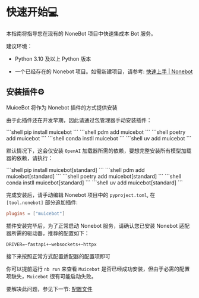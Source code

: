 # 快速开始💻

本指南将指导您在现有的 NoneBot 项目中快速集成本 Bot 服务。

建议环境：

- Python 3.10 及以上 Python 版本

- 一个已经存在的 Nonebot 项目。如需新建项目，请参考: [快速上手 | Nonebot](https://nonebot.dev/docs/quick-start#%E5%88%9B%E5%BB%BA%E9%A1%B9%E7%9B%AE)


## 安装插件⚙️

MuiceBot 将作为 Nonebot 插件的方式提供安装

由于此插件还在开发早期，因此请通过包管理器手动安装插件：


<Tabs>
  <Tab label="pip">
```shell
pip install muicebot
```
  </Tab>

  <Tab label="pdm">
```shell
pdm add muicebot
```
  </Tab>

  <Tab label="poetry">
```shell
poetry add muicebot
```
  </Tab>

  <Tab label="conda">
```shell
conda instll muicebot
```
  </Tab>

  <Tab label="uv">
```shell
uv add muicebot
```
  </Tab>

</Tabs>

默认情况下，这会仅安装 `OpenAI` 加载器所需的依赖，要想完整安装所有模型加载器的依赖，请执行：

<Tabs>
  <Tab label="pip">
```shell
pip install muicebot[standard]
```
  </Tab>

  <Tab label="pdm">
```shell
pdm add muicebot[standard]
```
  </Tab>

  <Tab label="poetry">
```shell
poetry add muicebot[standard]
```
  </Tab>

  <Tab label="conda">
```shell
conda instll muicebot[standard]
```
  </Tab>

  <Tab label="uv">
```shell
uv add muicebot[standard]
```
  </Tab>

</Tabs>

完成安装后，请手动编辑 Nonebot 项目中的 `pyproject.toml`, 在 `[tool.nonebot]` 部分追加插件:

```toml
plugins = ["muicebot"]
```

插件安装完毕后，为了正常启动 Nonebot 服务，请确认您已安装 Nonebot 适配器所需的驱动器，推荐的配置如下：

```dotenv
DRIVER=~fastapi+~websockets+~httpx
```

接下来按照正常方式配置适配器的配置项即可

你可以提前运行 `nb run` 来查看 `Muicebot` 是否已经成功安装，但由于必需的配置项缺失，`Muicebot` 很有可能启动失败。

要解决此问题，参见下一节: [配置文件](/guide/configuration)